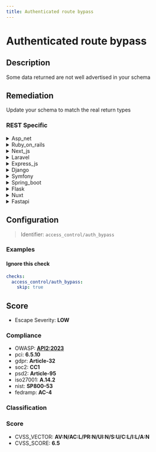 ```yaml
---
title: Authenticated route bypass
---
```


# Authenticated route bypass

## Description

Some data returned are not well advertised in your schema


## Remediation

Update your schema to match the real return types



### REST Specific

<details>
    <summary>Asp_net</summary>

Ensure that all routes in the ASP.NET application are properly authenticated by implementing and enforcing authentication checks. Use the [Authorize] attribute on controllers and actions to restrict access to authenticated users. Additionally, review and update the routing configuration to prevent unauthorized access to sensitive data. Regularly audit your route authorization logic to ensure it aligns with your security policies.

</details>

<details>
    <summary>Ruby_on_rails</summary>

Ensure proper authorization checks are in place for each controller action. Use before_action callbacks in your controllers to verify that the current user is permitted to access the route. Additionally, consider using a robust authorization framework like Pundit or CanCanCan to manage permissions more effectively.

</details>

<details>
    <summary>Next_js</summary>

Ensure all routes are properly authenticated by implementing middleware that verifies user credentials or tokens before processing requests. Use Next.js API routes with built-in or custom authentication checks, and consistently apply these checks across all endpoints to prevent unauthorized access.

</details>

<details>
    <summary>Laravel</summary>

Ensure that all routes are properly protected by middleware that checks for authentication and authorization. Use Laravel's built-in authentication guards and gate features to control access to routes. Regularly audit your routes file to ensure that new routes adhere to the security policies.

</details>

<details>
    <summary>Express_js</summary>

Ensure all routes are protected with appropriate middleware that verifies authentication and authorization. Update route handlers to check for user credentials and permissions before processing requests. Regularly audit your route configurations to prevent bypass vulnerabilities.

</details>

<details>
    <summary>Django</summary>

Ensure that all views that handle sensitive data require proper authentication by using Django's built-in decorators such as @login_required for function-based views or LoginRequiredMixin for class-based views. Additionally, validate that all routes correctly check user permissions and that the Django ORM queries are properly scoped to the authenticated user to prevent unauthorized access.

</details>

<details>
    <summary>Symfony</summary>

Ensure that all routes in the Symfony application are properly secured by implementing access controls. Use the 'security.yaml' configuration file to define access rules and apply appropriate authentication checks before granting access to sensitive routes. Additionally, validate and sanitize all user inputs to prevent unauthorized data exposure.

</details>

<details>
    <summary>Spring_boot</summary>

Ensure that all routes are properly secured by configuring Spring Security to authenticate and authorize requests. Use method-level security with annotations like @PreAuthorize to protect controller methods based on roles or permissions. Regularly review your security configuration to prevent bypasses.

</details>

<details>
    <summary>Flask</summary>

Ensure all Flask routes that require authentication are properly protected by using decorators such as @login_required. Verify that the user is authenticated and authorized to access the route before processing the request. Additionally, review and update route permissions regularly to prevent unauthorized access.

</details>

<details>
    <summary>Nuxt</summary>

Ensure all routes are properly authenticated by implementing middleware that verifies user credentials before granting access to any sensitive data or actions. Regularly review and update route permissions to align with the principle of least privilege.

</details>

<details>
    <summary>Fastapi</summary>

Ensure that all routes in the FastAPI application require proper authentication by using dependency injection to incorporate security dependencies into the path operation functions. Additionally, validate that the OpenAPI schema generated by FastAPI accurately reflects all route parameters and responses to prevent undocumented access.

</details>

## Configuration

> Identifier: `access_control/auth_bypass`



### Examples



#### Ignore this check

```yaml
checks:
  access_control/auth_bypass:
    skip: true
```




## Score

- Escape Severity: **<span className="low-severity">LOW</span>**

### Compliance

- OWASP: **[API2:2023](https://github.com/OWASP/API-Security/blob/master/editions/2023/en/0xa2-broken-authentication.md)**
- pci: **6.5.10**
- gdpr: **Article-32**
- soc2: **CC1**
- psd2: **Article-95**
- iso27001: **A.14.2**
- nist: **SP800-53**
- fedramp: **AC-4**

### Classification






### Score

- CVSS_VECTOR: **AV:N/AC:L/PR:N/UI:N/S:U/C:L/I:L/A:N**
- CVSS_SCORE: **6.5**


